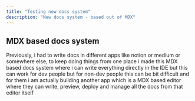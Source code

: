 ```yaml
---
title: "Testing new docs system"
description: "New docs system - based out of MDX"
---
```


## MDX based docs system

Previously, i had to write docs in different apps like notion or medium or somewhere else, to keep doing things from one place i made this MDX based docs system where i can write everything directly in the IDE but this can work for dev people but for non-dev people this can be bit difficult and for them i am actually building another app which is a MDX based editor
where they can write, preview, deploy and manage all the docs from that editor itself